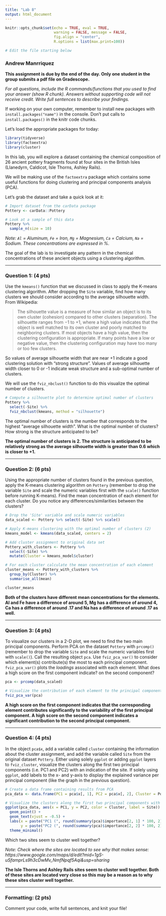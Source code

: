 ```yaml
---
title: "Lab 8"
output: html_document
---
```


```r
knitr::opts_chunk$set(echo = TRUE, eval = TRUE,  
                      warning = FALSE, message = FALSE, 
                      fig.align = "center",
                      R.options = list(max.print=100))

# Edit the file starting below
```

### Andrew Manrriquez

**This assignment is due by the end of the day. Only one student in the group submits a pdf file on Gradescope.**

*For all questions, include the R commands/functions that you used to find your answer (show R chunk). Answers without supporting code will not receive credit. Write full sentences to describe your findings.*

If working on your own computer, remember to install new packages with `install.packages("name")` in the console. Don't put calls to `install.packages()` in the knitr code chunks.

Let's load the appropriate packages for today:

```r
library(tidyverse)
library(factoextra)
library(cluster)
```

In this lab, you will explore a dataset containing the chemical composition of 26 ancient pottery fragments found at four sites in the British Isles (Llanedyrn, Caldicot, Isle Thorns, Ashley Rails). 

We will be making use of the `factoextra` package which contains some useful functions for doing clustering and principal components analysis (PCA).

Let's grab the dataset and take a quick look at it:

```r
# Import dataset from the carData package
Pottery <- carData::Pottery

# Look at a sample of this data
Pottery %>%
  sample_n(size = 10)
```

*Note: `Al` = Aluminum, `Fe` = Iron, `Mg` = Magnesium, `Ca` = Calcium, `Na` = Sodium. These concentrations are expressed in %.*

The goal of the lab is to investigate any pattern in the chemical concentrations of these ancient objects using a clustering algorithm.

------------------------------------------------------------------------

### Question 1: (4 pts)

Use the `kmeans()` function that we discussed in class to apply the K-means clustering algorithm. After dropping the `Site` variable, find how many clusters we should consider according to the average silhouette width. From Wikipedia:

> The silhouette value is a measure of how similar an object is to its own cluster (cohesion) compared to other clusters (separation). The silhouette ranges from −1 to +1, where a high value indicates that the object is well matched to its own cluster and poorly matched to neighboring clusters. If most objects have a high value, then the clustering configuration is appropriate. If many points have a low or negative value, then the clustering configuration may have too many or too few clusters.

So values of average silhouette width that are near +1 indicate a good clustering solution with "strong structure". Values of average silhouette width closer to 0 or -1 indicate weak structure and a sub-optimal number of clusters.

We will use the `fviz_nbclust()` function to do this visualize the optimal number of clusters.


```r
# Compute a silhouette plot to determine optimal number of clusters
Pottery %>%
  select(-Site) %>%
  fviz_nbclust(kmeans, method = "silhouette")
```

The optimal number of clusters is the number that corresponds to the highest "average silhouette width". What is the optimal number of clusters? How strong is the structure anticipated to be?


**The optimal number of clusters is 2. The structure is anticipated to be relatively strong as the average silhouette width is greater than 0.6 which is closer to +1.**

------------------------------------------------------------------------

### Question 2: (6 pts)

Using the appropriate number of clusters found in the previous question, apply the K-means clustering algorithm on `Pottery` (remember to drop the variable `Site` and scale the numeric variables first with the `scale()` function before running K-means). Find the mean concentration of each element for each cluster. Do you notice any differences/similarities between the clusters?

```r
# Drop the 'Site' variable and scale numeric variables
data_scaled <- Pottery %>% select(-Site) %>% scale()

# Apply K-means clustering with the optimal number of clusters (2)
kmeans_model <- kmeans(data_scaled, centers = 2)

# Add cluster assignment to original data set
Pottery_with_clusters <- Pottery %>% 
  select(-Site) %>%
  mutate(Cluster = kmeans_model$cluster)

# For each cluster calculate the mean concentration of each element 
cluster_means <- Pottery_with_clusters %>%
  group_by(Cluster) %>%
  summarise_all(mean)

cluster_means

```

**Both of the clusters have different mean concentrations for the elements. Al and Fe have a difference of around 5, Mg has a difference of around 4, Ca has a difference of around .17 and Na has a difference of around .17 as well.**

------------------------------------------------------------------------

### Question 3: (4 pts)

To visualize our clusters in a 2-D plot, we need to find the two main principal components. Perform PCA on the dataset `Pottery` with `prcomp()` (remember to drop the variable `Site` and scale the numeric variables first with `scale()`). Call the resulting object `pca`. Use `fviz_pca_var()` to consider which element(s) contribute(s) the most to each principal component. `fviz_pca_var()` plots the *loadings* associated with each element. What does a high score on the first component indicate? on the second component?

```r
pca <- prcomp(data_scaled)

# Visualize the contribution of each element to the principal components
fviz_pca_var(pca)

```

**A high score on the first component indicates that the corresponding element contributes significantly to the variability of the first principal component. A high score on the second component indicates a significant contribution to the second principal component.**

------------------------------------------------------------------------

### Question 4: (4 pts)

In the object `pca$x`, add a variable called `cluster` containing the information about the cluster assignment, and add the variable called `Site` from the original dataset `Pottery`. Either using solely `ggplot` or adding `ggplot` layers to `fviz_cluster`, visualize the clusters along the first two principal components (i.e. PC1 and PC2) with an indication of the site. If solely using `ggplot`, add labels to the x- and y-axis to display the explained variance per principal component (like the graph in the previous question).

```r
# Create a data frame containing results from PCA
pca_data <- data.frame(PC1 = pca$x[, 1], PC2 = pca$x[, 2], Cluster = Pottery_with_clusters$Cluster, Site = Pottery$Site)

# Visualize the clusters along the first two principal components with site indication
ggplot(pca_data, aes(x = PC1, y = PC2, color = Cluster, label = Site)) +
  geom_point() +
  geom_text(vjust = -0.5) +
  labs(x = paste("PC1 (", round(summary(pca)$importance[2, 1] * 100, 2), "% variance explained)", sep = ""),
       y = paste("PC2 (", round(summary(pca)$importance[2, 2] * 100, 2), "% variance explained)", sep = "")) +
  theme_minimal()

```

Which two sites seem to cluster well together? 

*Note: Check where the sites are located to see why that makes sense: https://www.google.com/maps/d/edit?mid=1gS-uSfamprLs9h3cDwMv_NmfNpqf5Aqi&usp=sharing*

**The Isle Thorns and Ashley Rails sites seem to cluster well together. Both of these sites are located very close so this may be a reason as to why these sites cluster well together.**

------------------------------------------------------------------------

### Formatting: (2 pts)

Comment your code, write full sentences, and knit your file!
